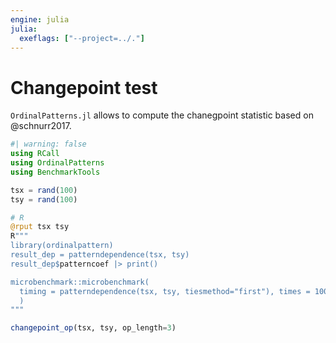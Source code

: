 ```yaml
---
engine: julia
julia:
  exeflags: ["--project=../."]
---
```



# Changepoint test

`OrdinalPatterns.jl` allows to compute the chanegpoint statistic based on @schnurr2017.


```julia
#| warning: false
using RCall
using OrdinalPatterns
using BenchmarkTools

tsx = rand(100)
tsy = rand(100)

# R
@rput tsx tsy 
R"""
library(ordinalpattern)
result_dep = patterndependence(tsx, tsy)
result_dep$patterncoef |> print()

microbenchmark::microbenchmark(
  timing = patterndependence(tsx, tsy, tiesmethod="first"), times = 100
  )
"""
```


```julia
changepoint_op(tsx, tsy, op_length=3)
```
